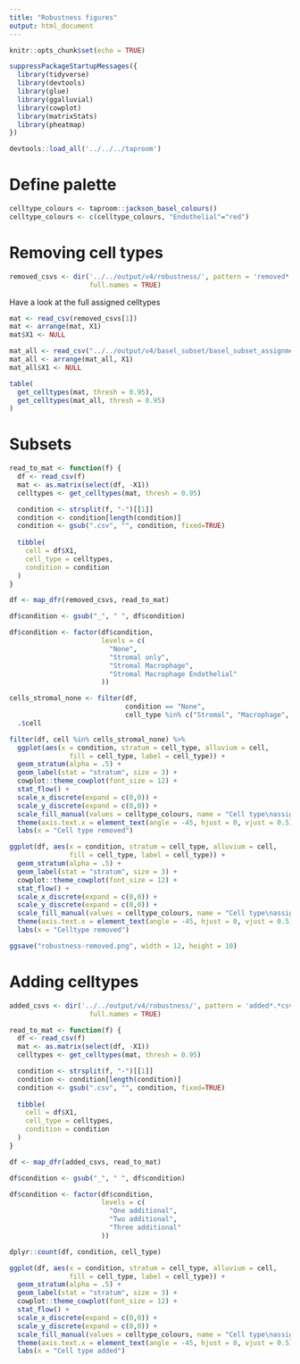 ```yaml
---
title: "Robustness figures"
output: html_document
---
```


```r
knitr::opts_chunk$set(echo = TRUE)

suppressPackageStartupMessages({
  library(tidyverse)
  library(devtools)
  library(glue)
  library(ggalluvial)
  library(cowplot)
  library(matrixStats) 
  library(pheatmap)
})

devtools::load_all('../../../taproom')
```

# Define palette

```r
celltype_colours <- taproom::jackson_basel_colours()
celltype_colours <- c(celltype_colours, "Endothelial"="red")
```


# Removing cell types

```r
removed_csvs <- dir('../../output/v4/robustness/', pattern = 'removed*.*csv', 
                    full.names = TRUE)
```


Have a look at the full assigned celltypes
```r
mat <- read_csv(removed_csvs[1])
mat <- arrange(mat, X1)
mat$X1 <- NULL
```

```r
mat_all <- read_csv("../../output/v4/basel_subset/basel_subset_assignments.csv")
mat_all <- arrange(mat_all, X1)
mat_all$X1 <- NULL
```

```r
table(
  get_celltypes(mat, thresh = 0.95),
  get_celltypes(mat_all, thresh = 0.95)
)
```


# Subsets

```r
read_to_mat <- function(f) {
  df <- read_csv(f)
  mat <- as.matrix(select(df, -X1))
  celltypes <- get_celltypes(mat, thresh = 0.95)

  condition <- strsplit(f, "-")[[1]]
  condition <- condition[length(condition)]
  condition <- gsub(".csv", "", condition, fixed=TRUE)
 
  tibble(
    cell = df$X1,
    cell_type = celltypes,
    condition = condition
  ) 
}
```

```r
df <- map_dfr(removed_csvs, read_to_mat)

df$condition <- gsub("_", " ", df$condition)

df$condition <- factor(df$condition,
                       levels = c(
                         "None",
                         "Stromal only",
                         "Stromal Macrophage",
                         "Stromal Macrophage Endothelial"
                       ))
```

```r
cells_stromal_none <- filter(df, 
                             condition == "None", 
                             cell_type %in% c("Stromal", "Macrophage", "Endothelial")) %>% 
  .$cell
```


```r
filter(df, cell %in% cells_stromal_none) %>% 
  ggplot(aes(x = condition, stratum = cell_type, alluvium = cell,
               fill = cell_type, label = cell_type)) +
  geom_stratum(alpha = .5) +
  geom_label(stat = "stratum", size = 3) +
  cowplot::theme_cowplot(font_size = 12) +
  stat_flow() +
  scale_x_discrete(expand = c(0,0)) +
  scale_y_discrete(expand = c(0,0)) +
  scale_fill_manual(values = celltype_colours, name = "Cell type\nassigned") +
  theme(axis.text.x = element_text(angle = -45, hjust = 0, vjust = 0.5)) +
  labs(x = "Cell type removed")
```

```r
ggplot(df, aes(x = condition, stratum = cell_type, alluvium = cell,
               fill = cell_type, label = cell_type)) +
  geom_stratum(alpha = .5) +
  geom_label(stat = "stratum", size = 3) +
  cowplot::theme_cowplot(font_size = 12) +
  stat_flow() +
  scale_x_discrete(expand = c(0,0)) +
  scale_y_discrete(expand = c(0,0)) +
  scale_fill_manual(values = celltype_colours, name = "Cell type\nassigned") +
  theme(axis.text.x = element_text(angle = -45, hjust = 0, vjust = 0.5)) +
  labs(x = "Celltype removed")
```

```r
ggsave("robustness-removed.png", width = 12, height = 10)
```


# Adding celltypes


```r
added_csvs <- dir('../../output/v4/robustness/', pattern = 'added*.*csv', 
                    full.names = TRUE)
```

```r
read_to_mat <- function(f) {
  df <- read_csv(f)
  mat <- as.matrix(select(df, -X1))
  celltypes <- get_celltypes(mat, thresh = 0.95)

  condition <- strsplit(f, "-")[[1]]
  condition <- condition[length(condition)]
  condition <- gsub(".csv", "", condition, fixed=TRUE)
 
  tibble(
    cell = df$X1,
    cell_type = celltypes,
    condition = condition
  ) 
}
```

```r
df <- map_dfr(added_csvs, read_to_mat)

df$condition <- gsub("_", " ", df$condition)

df$condition <- factor(df$condition,
                       levels = c(
                         "One additional",
                         "Two additional",
                         "Three additional"
                       ))
```


```r
dplyr::count(df, condition, cell_type)
```

```r
ggplot(df, aes(x = condition, stratum = cell_type, alluvium = cell,
               fill = cell_type, label = cell_type)) +
  geom_stratum(alpha = .5) +
  geom_label(stat = "stratum", size = 3) +
  cowplot::theme_cowplot(font_size = 12) +
  stat_flow() +
  scale_x_discrete(expand = c(0,0)) +
  scale_y_discrete(expand = c(0,0)) +
  scale_fill_manual(values = celltype_colours, name = "Cell type\nassigned") +
  theme(axis.text.x = element_text(angle = -45, hjust = 0, vjust = 0.5)) +
  labs(x = "Cell type added")
```
